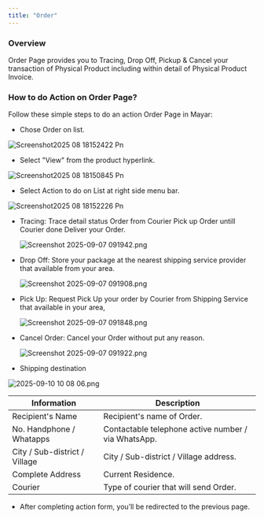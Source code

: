 ```yaml
---
title: "Order"
---
```


### Overview

Order Page provides you to Tracing, Drop Off, Pickup & Cancel your transaction of Physical Product including within detail of Physical Product Invoice.

### How to do Action on Order Page?

Follow these simple steps to do an action Order Page in Mayar:

- Chose Order on list.

![Screenshot2025 08 18152422 Pn](/images/Screenshot2025-08-18152422.png)

- Select "View" from the product hyperlink.

![Screenshot2025 08 18150845 Pn](/images/Screenshot2025-08-18150845.png)

- Select Action to do on List at right side menu bar.

![Screenshot2025 08 18152226 Pn](/images/Screenshot2025-08-18152226.png)

- Tracing: Trace detail status Order from Courier Pick up Order untill Courier done Deliver your Order.

  ![Screenshot 2025-09-07 091942.png](/images/Screenshot2025-09-07091942.png)
- Drop Off: Store your package at the nearest shipping service provider that available from your area.

  ![Screenshot 2025-09-07 091908.png](/images/Screenshot2025-09-07091908.png)
- Pick Up: Request Pick Up your order by Courier from Shipping Service that available in your area,

  ![Screenshot 2025-09-07 091848.png](/images/Screenshot2025-09-07091848.png)
- Cancel Order: Cancel your Order without put any reason.

  ![Screenshot 2025-09-07 091922.png](/images/Screenshot2025-09-07091922.png)
- Shipping destination

![2025-09-10 10 08 06.png](/images/2025-09-10100806.png)

| Information                     | Description                                         |
| ------------------------------- | --------------------------------------------------- |
| Recipient's Name                | Recipient's name of Order.                          |
| No. Handphone / Whatapps        | Contactable telephone active number / via WhatsApp. |
| City ​​/ Sub-district / Village | City ​​/ Sub-district / Village address.            |
| Complete Address                | Current Residence.                                  |
| Courier                         | Type of courier that will send Order.               |

- After completing action form, you’ll be redirected to the previous page.
